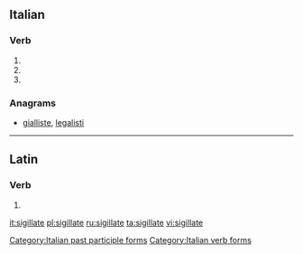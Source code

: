 ==Italian==

===Verb===
{{head|it}}

# {{conjugation of|sigillare||2|p|pres|ind|lang=it}}
# {{conjugation of|sigillare||2|p|imp|lang=it}}
# {{feminine plural of|sigillato|lang=it}}

===Anagrams===
* [[gialliste#Italian|gialliste]], [[legalisti#Italian|legalisti]]

[[Category:Italian past participle forms]]
[[Category:Italian verb forms]]

----

==Latin==

===Verb===
{{la-verb-form|sigillāte}}

# {{conjugation of|sigillō||2|p|pres|act|imp|lang=la}}

[[it:sigillate]]
[[pl:sigillate]]
[[ru:sigillate]]
[[ta:sigillate]]
[[vi:sigillate]]
